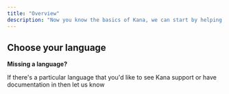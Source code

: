 ```yaml
---
title: "Overview"
description: "Now you know the basics of Kana, we can start by helping you setup and integrate Kana into your product. This will act as a full, end-to-end product run-through whereby we'll cover creating the core components of Kana, and how you can utilise Kana's functionality for package and pricing management."
---
```


## Choose your language

<CardGroup cols={2}>
  <Card title="Javascript" icon="js" href="/guides/javascript"></Card>
  <Card title="Ruby" icon="gem" href="/guides/ruby"></Card>
</CardGroup>

<Tip>

**Missing a language?**

If there's a particular language that you'd like to see Kana support or have documentation in then let us know

</Tip>
